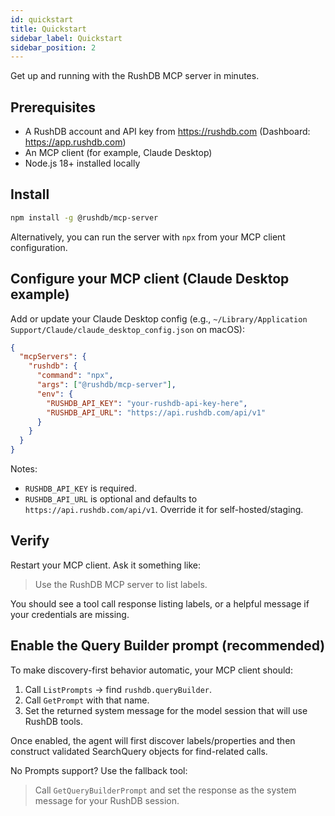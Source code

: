 ```yaml
---
id: quickstart
title: Quickstart
sidebar_label: Quickstart
sidebar_position: 2
---
```


Get up and running with the RushDB MCP server in minutes.

## Prerequisites

- A RushDB account and API key from https://rushdb.com (Dashboard: https://app.rushdb.com)
- An MCP client (for example, Claude Desktop)
- Node.js 18+ installed locally

## Install

```bash
npm install -g @rushdb/mcp-server
```

Alternatively, you can run the server with `npx` from your MCP client configuration.

## Configure your MCP client (Claude Desktop example)

Add or update your Claude Desktop config (e.g., `~/Library/Application Support/Claude/claude_desktop_config.json` on macOS):

```json
{
  "mcpServers": {
    "rushdb": {
      "command": "npx",
      "args": ["@rushdb/mcp-server"],
      "env": {
        "RUSHDB_API_KEY": "your-rushdb-api-key-here",
        "RUSHDB_API_URL": "https://api.rushdb.com/api/v1"
      }
    }
  }
}
```

Notes:
- `RUSHDB_API_KEY` is required.
- `RUSHDB_API_URL` is optional and defaults to `https://api.rushdb.com/api/v1`. Override it for self-hosted/staging.

## Verify

Restart your MCP client. Ask it something like:

> Use the RushDB MCP server to list labels.

You should see a tool call response listing labels, or a helpful message if your credentials are missing.

## Enable the Query Builder prompt (recommended)

To make discovery-first behavior automatic, your MCP client should:

1) Call `ListPrompts` → find `rushdb.queryBuilder`.
2) Call `GetPrompt` with that name.
3) Set the returned system message for the model session that will use RushDB tools.

Once enabled, the agent will first discover labels/properties and then construct validated SearchQuery objects for find-related calls.

No Prompts support? Use the fallback tool:

> Call `GetQueryBuilderPrompt` and set the response as the system message for your RushDB session.
